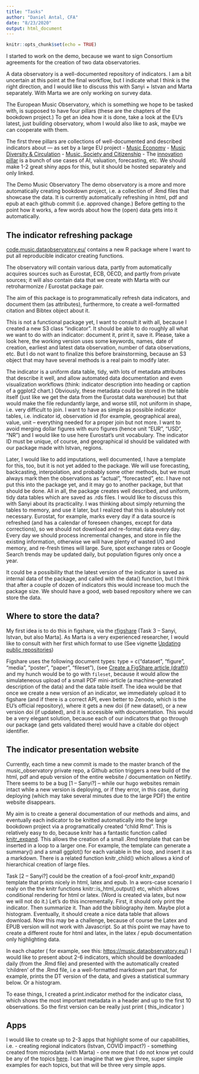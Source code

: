 ```yaml
---
title: "Tasks"
author: "Daniel Antal, CFA"
date: "8/23/2020"
output: html_document
---
```


```r
knitr::opts_chunk$set(echo = TRUE)
```

I started to work on the demo, because we want to sign Consortium agreements for the creation of two data observatories.  


A data observatory is a well-documented repository of indicators.
I am a bit uncertain at this point at the final workflow, but I indicate what I think is the right direction, and I would like to discuss this with Sanyi + Istvan and Marta separately.  With Marta we are only working on survey data.

The European Music Observatory, which is something we hope to be tasked with, is supposed to have four pillars (these are the chapters of the bookdown project.)  To get an idea how it is done, take a look at the EU’s latest, just building observatory, whom I would also like to ask, maybe we can cooperate with them.

The first three pillars are collections of well-documented and described indicators about --- as set by a large EU project
- [Music Economy](https://music.dataobservatory.eu/economy.html)
- [Music Diversity & Circulation](https://music.dataobservatory.eu/music-diversity-circulation.html)
- [Music, Society and Citizenship](https://music.dataobservatory.eu/music-society-and-citizenship.html)
- The [innovation pillar](https://music.dataobservatory.eu/innovation.html) is a bunch of use cases of AI, valuation, forecasting, etc.  We should make 1-2 great shiny apps for this, but it should be hosted separately and only linked.

The Demo Music Observatory
The demo observatory is a more and more automatically creating bookdown project, i.e. a collection of .Rmd files that showcase the data. It is currently automatically refreshing in html, pdf and epub at each github commit (i.e. approved change.) Before getting to the point how it works, a few words about how the (open) data gets into it automatically.

## The indicator refreshing package

[code.music.dataobservatory.eu/](http://code.music.dataobservatory.eu) contains a new R package where I want to put all reproducible indicator creating functions. 

The observatory will contain various data, partly from automatically acquires sources such as Eurostat, ECB, OECD, and partly from private sources; it will also contain data that we create with Marta with our retroharmonize / Eurostat package pair.

The aim of this package is to programmatically refresh data indicators, and document them (as attributes), furthermore, to create a well-formatted citation and Bibtex object about it. 

This is not a functional package yet, I want to consult it with all, because I created a new S3 class “indicator”.  It should be able to do roughly all what we want to do with an indicator: document it, print it, save it.  Please, take a look here, the working version uses some keywords, names, date of creation, earliest and latest data observation, number of data observations, etc. But I do not want to finalize this before brainstorming, because an S3 object that may have several methods is a real pain to modify later. 

The indicator is a uniform data table, tidy, with lots of metadata attributes that describe it well, and allow automated data documentation and even visualization workflows (think: indicator description into heading or caption of a ggplot2 chart.)
Obviously, these metadata could be stored in  the table itself (just like we get the data from the Eurostat data warehouse) but that would make the file redundantly large, and worse still, not uniform in shape, i.e. very difficult to join. I want to have as simple as possible indicator tables, i.e. indicator id, observation id (for example, geographical area), value, unit – everything needed for a proper join but not more.  I want to avoid merging dollar figures with euro figures (hence unit “EUR”, “USD”, “NR”) and I would like to use here Eurostat’s unit vocabulary. The indicator ID must be unique, of course, and geographical id should be validated with our package made with Istvan, regions.

Later, I would like to add imputations, well documented, I have a template for this, too, but it is not yet added to the package.  We will use forecasting, backcasting, interpolation, and probably some other methods, but we must always mark then the observations as “actual”, “forecasted”, etc.  I have not put this into the package yet, and it may go to another package, but that should be done.
All in all, the package creates well described, and uniform, tidy data tables which are saved as .rds files. I would like to discuss this with Sanyi about its practicality. I was thinking about simply returning the tables to memory, and use it later, but I realized that this is absolutely not necessary.  Eurostat, for example, marks every day if a data source is refreshed (and has a calendar of foreseen changes, except for data corrections), so we should not download and re-format data every day.  Every day we should process incremental changes, and store in file the existing information, otherwise we will have plenty of wasted I/O and memory, and re-fresh times will large.  Sure, spot exchange rates or Google Search trends may be updated daily, but population figures only once a year.

It could be a possibility that the latest version of the indicator is saved as internal data of the package, and  called with the data()  function, but I think that after a couple of dozen of indicators this would increase too much the package size.  We should have a good, web based repository where we can store the data. 

## Where to store the data?
My first idea is to do this in figshare, via the [rfigshare](https://github.com/ropensci/rfigshare)  (Task 3 – Sanyi, Istvan, but also Marta]. As Marta is a very experienced researcher, I would like to consult with her first which format to use (See vignette [Updating public repositories](https://docs.ropensci.org/rfigshare/articles/Updating-public-repositories.html))

Figshare uses the following document types: type = c("dataset", "figure", "media", "poster", "paper", "fileset"), 
(see [Create a FigShare article (draft)](https://docs.ropensci.org/rfigshare/reference/fs_create.html)) and my hunch would be to go with `fileset`, because it would allow the simulateneous upload of a small PDF mini-article (a machine-generated description of the data) and the data table itself. The idea would be that once we create a new version of an indicator, we immediately upload it to figshare (and if there is a correct API, even better to Zenodo, which is the EU’s official repository), where it gets a new doi (if new dataset), or a new version doi (if updated), and it is accessible with documentation.   This would be a very elegant solution, because each of our indicators that go through our package (and gets validated there) would have a citable doi object identifier.

## The indicator presentation website 
Currently, each time a new commit is made to the master branch of the music_observatory private repo, a Github action triggers a new build of the html, pdf and epub version of the entire website / documentation on Netlify.  There seems to be a bug [1 – Sanyi?] – while our hugo websites remain intact while a new version is deploying, or if they error, in this case, during deploying (which may take several minutes due to the large PDF) the entire website disappears.

My aim is to create a general documentation of our methods and aims, and eventually each indicator to be knitted automatically into the large bookdown project via a programatically created "child Rmd".  This is relatively easy to do, because knitr has a fantastic function called [knitr_expand](https://bookdown.org/yihui/rmarkdown-cookbook/knit-expand.html).  This allows the creation of a small .Rmd template that can be inserted in a loop to a larger one. For example, the template can generate a summary() and a small ggplot() for each variable in the loop, and insert it as a markdown.  There is a related function knitr_child() which allows a kind of hierarchical creation of large files. 

Task [2 – Sanyi?] could be the creation of a fool-proof knitr_expand() template that prints nicely in html, latex and epub.  In a wors-case scenario I realy on the the knitr functions knitr::is_html_output() etc, which allows conditional rendering for html or latex. (Word is created via latex, but now we will not do it.) Let’s do this incrementally. First, it should only print the indicator. Then summarize it. Than add the bibliography item.  Maybe plot a histogram. Eventually, it should create a nice data table that allows download. Now this may be a challenge, because of course the Latex and EPUB version will not work with Javascript.  So at this point we may have to create a different route for html and latex, in the latex / epub documentation only highlighting data. 

In each chapter ( for example, see this: [https://music.dataobservatory.eu/](https://music.dataobservatory.eu/))   I would like to present about 2-6 indicators, which should be downloaded daily (from the .Rmd file) and presented with the automatically created ‘children’ of the .Rmd file, i.e a well-formatted markdown part that, for example, prints the DT version of the data, and gives a statistical summary below. Or a histogram.

To ease things, I created a print.indicator method for the indicator class, which shows the most important metadata in a header and up to the first 10 observations.  So the first version can be really just print ( this_indicator )


## Apps

I would like to create up to 2-3 apps that highlight some of our capabilities, i.e.
- creating regional indicators (Istvan, COVID impact?)
- something created from microdata (with Marta)
- one more that I do not know yet could be any of the topics [here](https://music.dataobservatory.eu/innovation.html).  I can imagine that we give three, super simple examples for each topics, but that will be three very simple apps.